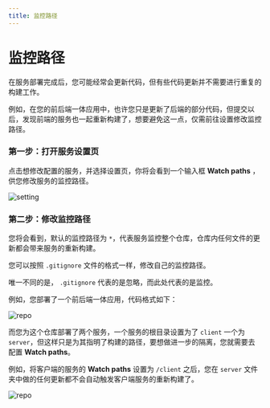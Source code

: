 ```yaml
---
title: 监控路径
---
```



<Head>
  <meta name="zeabur:image:title" content="监控路径" />
  <meta name="zeabur:image:subtitle" content="有些代码更新并不需要进行重复的构建工作" />
</Head>

# 监控路径

在服务部署完成后，您可能经常会更新代码，但有些代码更新并不需要进行重复的构建工作。

例如，在您的前后端一体应用中，也许您只是更新了后端的部分代码，但提交以后，发现前端的服务也一起重新构建了，想要避免这一点，仅需前往设置修改监控路径。

### 第一步：打开服务设置页

点击想修改配置的服务，并选择设置页，你将会看到一个输入框 **Watch paths** ，供您修改服务的监控路径。

![setting](/deploy/watch-path/setting.png)

### 第二步：修改监控路径

您将会看到，默认的监控路径为 `*`，代表服务监控整个仓库，仓库内任何文件的更新都会带来服务的重新构建。

您可以按照 `.gitignore` 文件的格式一样，修改自己的监控路径。

唯一不同的是， `.gitignore` 代表的是忽略，而此处代表的是监控。

例如，您部署了一个前后端一体应用，代码格式如下：

![repo](/deploy/watch-path/repo.png)

而您为这个仓库部署了两个服务，一个服务的根目录设置为了 `client` 一个为 `server`，但这样只是为其指明了构建的路径，要想做进一步的隔离，您就需要去配置 **Watch paths**。

例如，将客户端的服务的 **Watch paths** 设置为 `/client` 之后，您在 `server` 文件夹中做的任何更新都不会自动触发客户端服务的重新构建了。

![repo](/deploy/watch-path/save.png)

